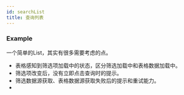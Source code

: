 ```yaml
---
id: searchList
title: 查询列表
---
```


### Example

一个简单的List，其实有很多需要考虑的点。
- 表格感知到筛选项加载中的状态，区分筛选加载中和表格数据加载中。
- 筛选项改变后，没有立即点击查询时的提示。
- 筛选数据源获取、表格数据源获取失败后的提示和重试能力。
- 


<ExampleCustomizer code={code} example={Example} />
